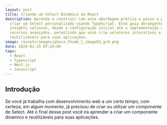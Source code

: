```yaml
---
layout: post
title: Criando um Select Dinâmico em React
description: Aprenda a construir com esta abordagem prática e passo a passo para
  criar um Select personalizado usando TypeScript. Este guia abrangente oferece
  insights valiosos, desde a configuração inicial até a implementação de
  recursos avançados, permitindo que você crie seletores interativos e
  reutilizáveis para suas aplicações.
image: /assets/images/phoca_thumb_l_image03_grd.png
date: 2024-01-25 07:24:04
tags:
  - React
  - Typescript
  - Next.js
  - Javascript
---
```

## Introdução

Se você já trabalha com desenvolvimento web a um certo tempo, com certeza, em algum momento, já precisou de criar ou utilizar um componente de Select. Até o final desse post você ira aprender a criar um componente dinamico e reutilizáveis para suas aplicações.